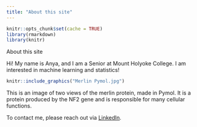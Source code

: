 ```yaml
---
title: "About this site"
---
```


```r
knitr::opts_chunk$set(cache = TRUE)
library(rmarkdown)
library(knitr)
```

About this site

Hi! My name is Anya, and I am a Senior at Mount Holyoke College. I am interested in machine learning and statistics!

```r
knitr::include_graphics("Merlin Pymol.jpg")
```

This is an image of two views of the merlin protein, made in Pymol. It is a protein produced by the NF2 gene and is responsible for many cellular functions.

To contact me, please reach out via [LinkedIn](https://linkedin.com/in/anya-weaver-b10671201).

